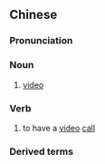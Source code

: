 {{also|视频}}
==Chinese==
{{zh-forms|s=视频}}

===Pronunciation===
{{zh-pron
|m=shìpín
|c=si6 pan4
|cat=n,v
}}

===Noun===
{{zh-noun}}

# [[video]] {{gloss|as opposed to audio}}

===Verb===
{{zh-verb}}

# to have a [[video]] [[call]]

===Derived terms===
{{zh-der|視頻電話|視頻光盤|視頻展示臺}}